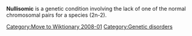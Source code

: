 [[Category:Move to Wiktionary 2008-01]]'''Nullisomic''' is a genetic condition involving the lack of one of the normal chromosomal pairs for a species (2n-2).

[[Category:Genetic disorders]]


{{Genetic-disorder-stub}}